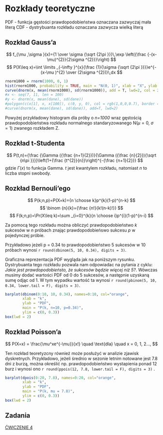 # Rozkłady teoretyczne
PDF - funkcja gęstości prawdopodobieństwa oznaczana zazwyczaj mała literą
CDF - dystrybuanta rozkładu oznaczana zazwycza wielką literą

## Rozkład Gauss'a
$$
f_{\mu ,\sigma }(x)={1 \over \sigma {\sqrt {2\pi }}}\,\exp \left({\frac {-(x-\mu)^{2}}{2\sigma ^{2}}}\right)
$$
$$
P(X\leq x)=\int \limits _{-\infty }^{x}{\frac {1}{\sigma {\sqrt {2\pi }}}}e^{-(x-\mu )^{2} \over (2\sigma ^{2})}\,dx
$$



```r
rnorm1000 = rnorm(1000, 0, 1)
hist(rnorm1000, probability = TRUE, main = "N(0, 1)", xlab = "X", ylab = "PDF", xlim = c(-4, 4))
curve(dnorm(x, mean(rnorm1000), sd(rnorm1000)), add = T, lwd=2, col = 2)
#x <- seq(7, 11, len = 100)
#y <- dnorm(x, mean(dane), sd(dane))
#polygon(c(x[1], x, x[100]), c(0, y, 0), col = rgb(1,0,0,0.7), border = NA)
#curve(dnorm(x, mean(dane), sd(dane)), add=T, lwd=2)
```

Powyżej przykładowy histogram dla próby o *n=1000* wraz gęstością prawdopodobieństwa rozkładu normalnego standaryzowanego N($\mu = 0$, $\sigma = 1$) zwanego rozkładem Z.



## Rozkład t-Studenta
$$
P(t,n)={\frac {\Gamma ({\frac {n+1}{2}})}{\Gamma ({\frac {n}{2}}){\sqrt {n\pi }}}}\left(1+{\frac {t^{2}}{n}}\right)^{-{\frac {n+1}{2}}}
$$
gdzie $\Gamma (x)$ to funkcja Gamma. $t$ jest kwantylem rozkładu, natomiast $n$ to liczba stopni swobody.


## Rozkład Bernouli'ego
$$
P(k;n,p)=P(X=k)={n \choose k}p^{k}(1-p)^{n-k}
$$
$$
\binom {n}{k}={\frac {n!}{k!(n-k)!}}
$$
$$
F(k;n,p)=\Pr(X\leq k)=\sum _{i=0}^{k}{n \choose i}p^{i}(1-p)^{n-i}
$$

Za pomocą tego rozkładu można obliczyć prawdopodobieństwo _k_ sukcesów w _n_ próbach znając prawdopodobieńswo sukcesu _p_ w pojedynczej próbie.

Przykładowo jeżeli p = 0.34 to prawdopodobieństwo 5 sukcesów w 10 próbach wynosi `r round(dbinom(5, 10, 0.34), digits = 3)`. 

Graficzna reprezentacja PDF wygląda jak na poniższym rysunku. Dystrybuanta tego rozkładu pozwala nam odpowiadac na pytania z cyklu: _Jakie jest prawdopodobieństo, że sukcesów będzie więcej niż 5?_. Wówczas musimy dodać wartości PDF od 0 do 5 sukcesów, a następnie uzyskaną sumę odjąc od 1. W tym wypadku wartość ta wynosi `r round(pbinom(5, 10, 0.34, lower.tail = F), digits = 3)`.
```r
barplot(dbinom(0:10, 10, 0.34), names=0:10, col="orange", 
        xlab = "k",
        ylab = "PDF",
        main = "P(k, n=10, p=0.34)",
        ylim = c(0, 0.3))
box(lwd = 2)

```

## Rozkład Poisson'a
$$
P(X=x) = \frac{\mu^xe^{-\mu}}{x!} \quad \text{dla} \quad x = 0, 1, 2..., 
$$

Ten rozkład teoretyzcny również może posłużyć w analizie zjawisk dyskretnych. 
Przykładowo, jeżeli średnio w sezonie letnim notowane jest 7.8 dni z burzą, można określić np. prawdopodobieństwo wystapienia ponad 12 burz i wynosi ono `r round(ppois(12, 7.8, lower.tail = F), digits = 3) `
.
```r
barplot(dpois(0:20, 7.8), names=0:20, col="orange", 
        xlab = "k",
        ylab = "PDF",
        main = "P(k, mu = 7.8)",
        ylim = c(0, 0.3))
box(lwd = 2)
```

## Zadania

[ĆWICZENIE 4](pdfs/cw4-rozklad_gaussa_bernouliego_poissona.pdf)